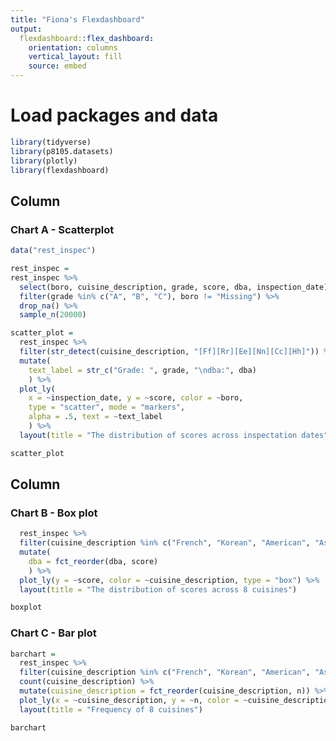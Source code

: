 ```yaml
---
title: "Fiona's Flexdashboard"
output: 
  flexdashboard::flex_dashboard:
    orientation: columns
    vertical_layout: fill
    source: embed 
---
```


# Load packages and data

```r
library(tidyverse)
library(p8105.datasets)
library(plotly)
library(flexdashboard)
```

Column {data-width=650}
-----------------------------------------------------------------------

### Chart A - Scatterplot

```r
data("rest_inspec")

rest_inspec = 
rest_inspec %>% 
  select(boro, cuisine_description, grade, score, dba, inspection_date) %>% 
  filter(grade %in% c("A", "B", "C"), boro != "Missing") %>% 
  drop_na() %>% 
  sample_n(20000)
```

```r
scatter_plot =
  rest_inspec %>%
  filter(str_detect(cuisine_description, "[Ff][Rr][Ee][Nn][Cc][Hh]")) %>% 
  mutate(
    text_label = str_c("Grade: ", grade, "\ndba:", dba) 
    ) %>% 
  plot_ly(
    x = ~inspection_date, y = ~score, color = ~boro,
    type = "scatter", mode = "markers",
    alpha = .5, text = ~text_label
    ) %>% 
  layout(title = "The distribution of scores across inspectation dates")

scatter_plot
```

Column {data-width=350}
-----------------------------------------------------------------------

### Chart B - Box plot

```r
  rest_inspec %>%
  filter(cuisine_description %in% c("French", "Korean", "American", "Asian", "African", "Chinese", "Russian", "Italian")) %>%
  mutate(
    dba = fct_reorder(dba, score)
    ) %>% 
  plot_ly(y = ~score, color = ~cuisine_description, type = "box") %>% 
  layout(title = "The distribution of scores across 8 cuisines")

boxplot
```

### Chart C - Bar plot

```r
barchart =
  rest_inspec %>% 
  filter(cuisine_description %in% c("French", "Korean", "American", "Asian", "African", "Chinese", "Russian", "Italian")) %>%
  count(cuisine_description) %>% 
  mutate(cuisine_description = fct_reorder(cuisine_description, n)) %>% 
  plot_ly(x = ~cuisine_description, y = ~n, color = ~cuisine_description, type = "bar", colors = "viridis") %>% 
  layout(title = "Frequency of 8 cuisines")

barchart
```
